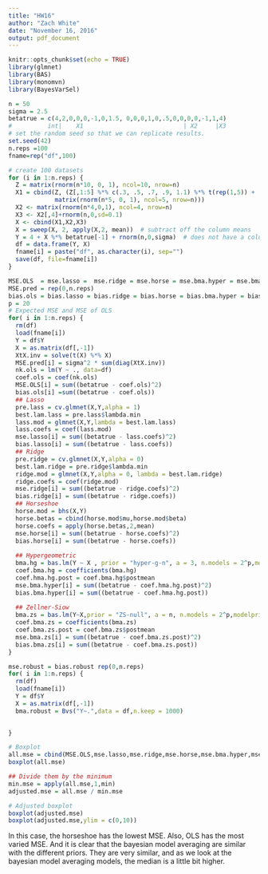 ```yaml
---
title: "HW16"
author: "Zach White"
date: "November 16, 2016"
output: pdf_document
---
```


```r
knitr::opts_chunk$set(echo = TRUE)
library(glmnet)
library(BAS)
library(monomvn)
library(BayesVarSel)
```

```r
n = 50
sigma = 2.5
betatrue = c(4,2,0,0,0,-1,0,1.5, 0,0,0,1,0,.5,0,0,0,0,-1,1,4)
#          int|    X1                            | X2     |X3          
# set the random seed so that we can replicate results.
set.seed(42)
n.reps =100
fname=rep("df",100)

# create 100 datasets
for (i in 1:n.reps) {
  Z = matrix(rnorm(n*10, 0, 1), ncol=10, nrow=n)
  X1 = cbind(Z, (Z[,1:5] %*% c(.3, .5, .7, .9, 1.1) %*% t(rep(1,5)) +
             matrix(rnorm(n*5, 0, 1), ncol=5, nrow=n)))
  X2 <- matrix(rnorm(n*4,0,1), ncol=4, nrow=n)
  X3 <- X2[,4]+rnorm(n,0,sd=0.1)
  X <- cbind(X1,X2,X3)
  X = sweep(X, 2, apply(X,2, mean))  # subtract off the column means
  Y = 4 + X %*% betatrue[-1] + rnorm(n,0,sigma)  # does not have a column of ones for the intercept
  df = data.frame(Y, X)
  fname[i] = paste("df", as.character(i), sep="")
  save(df, file=fname[i])
}

MSE.OLS  = mse.lasso =  mse.ridge = mse.horse = mse.bma.hyper = mse.bma.zs = rep(0,n.reps)
MSE.pred = rep(0,n.reps)
bias.ols = bias.lasso = bias.ridge = bias.horse = bias.bma.hyper = bias.bma.zs = rep(0,n.reps)
p = 20
# Expected MSE and MSE of OLS
for( i in 1:n.reps) {
  rm(df)
  load(fname[i])
  Y = df$Y
  X = as.matrix(df[,-1])
  XtX.inv = solve(t(X) %*% X)
  MSE.pred[i] = sigma^2 * sum(diag(XtX.inv))
  nk.ols = lm(Y ~ ., data=df)
  coef.ols = coef(nk.ols)
  MSE.OLS[i] = sum((betatrue - coef.ols)^2)
  bias.ols[i] =sum((betatrue - coef.ols))
  ## Lasso
  pre.lass = cv.glmnet(X,Y,alpha = 1)
  best.lam.lass = pre.lass$lambda.min
  lass.mod = glmnet(X,Y,lambda = best.lam.lass)
  lass.coefs = coef(lass.mod)
  mse.lasso[i] = sum((betatrue - lass.coefs)^2)
  bias.lasso[i] = sum((betatrue - lass.coefs))
  ## Ridge
  pre.ridge = cv.glmnet(X,Y,alpha = 0)
  best.lam.ridge = pre.ridge$lambda.min
  ridge.mod = glmnet(X,Y,alpha = 0, lambda = best.lam.ridge)
  ridge.coefs = coef(ridge.mod)
  mse.ridge[i] = sum((betatrue - ridge.coefs)^2)
  bias.ridge[i] = sum((betatrue - ridge.coefs))
  ## Horseshoe
  horse.mod = bhs(X,Y)
  horse.betas = cbind(horse.mod$mu,horse.mod$beta)
  horse.coefs = apply(horse.betas,2,mean)
  mse.horse[i] = sum((betatrue - horse.coefs)^2)
  bias.horse[i] = sum((betatrue - horse.coefs))
  
  ## Hypergeometric
  bma.hg = bas.lm(Y ~ X , prior = "hyper-g-n", a = 3, n.models = 2^p,modelprior = uniform())
  coef.bma.hg = coefficients(bma.hg)
  coef.hma.hg.post = coef.bma.hg$postmean
  mse.bma.hyper[i] = sum((betatrue - coef.hma.hg.post)^2)
  bias.bma.hyper[i] = sum((betatrue - coef.hma.hg.post))
  
  ## Zellner-Siow
  bma.zs = bas.lm(Y~X,prior = "ZS-null", a = n, n.models = 2^p,modelprior = uniform())
  coef.bma.zs = coefficients(bma.zs)
  coef.bma.zs.post = coef.bma.zs$postmean
  mse.bma.zs[i] = sum((betatrue - coef.bma.zs.post)^2)
  bias.bma.zs[i] = sum((betatrue - coef.bma.zs.post))
}
```

```r
mse.robust = bias.robust rep(0,n.reps)
for( i in 1:n.reps) {
  rm(df)
  load(fname[i])
  Y = df$Y
  X = as.matrix(df[,-1])
  bma.robust = Bvs("Y~.",data = df,n.keep = 1000)
  

}
```

```r
# Boxplot
all.mse = cbind(MSE.OLS,mse.lasso,mse.ridge,mse.horse,mse.bma.hyper,mse.bma.zs)
boxplot(all.mse)

## Divide them by the minimum
min.mse = apply(all.mse,1,min)
adjusted.mse = all.mse / min.mse

# Adjusted boxplot
boxplot(adjusted.mse)
boxplot(adjusted.mse,ylim = c(0,10))
```

In this case, the horseshoe has the lowest MSE.  Also, OLS has the most varied MSE.  And it is clear that the bayesian model averaging are similar with the different priors.  They are very similar, and as we look at the bayesian model averaging models, the median is a little bit higher.    

